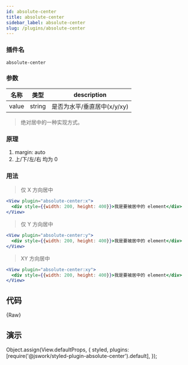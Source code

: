 ```yaml
---
id: absolute-center
title: absolute-center
sidebar_label: absolute-center
slug: /plugins/absolute-center
---
```


### 插件名

```config
absolute-center
```

### 参数

| 名称  | 类型   | description                 |
| ----- | ------ | --------------------------- |
| value | string | 是否为水平/垂直居中(x/y/xy) |

> 绝对居中的一种实现方式。

### 原理

1. margin: auto
2. 上/下/左/右 均为 0

### 用法

> 仅 X 方向居中

```jsx
<View plugin="absolute-center:x">
  <div style={{width: 200, height: 400}}>我是要被居中的 element</div>
</View>
```

> 仅 Y 方向居中

```jsx
<View plugin="absolute-center:y">
  <div style={{width: 200, height: 400}}>我是要被居中的 element</div>
</View>
```

> XY 方向居中

```jsx
<View plugin="absolute-center:xy">
  <div style={{width: 200, height: 400}}>我是要被居中的 element</div>
</View>
```

## 代码

<CodeBlock className="language-jsx">{Raw}</CodeBlock>


## 演示
Object.assign(View.defaultProps, {
  styled,
  plugins: [require('@jswork/styled-plugin-absolute-center').default],
});

<View debug relative w={400} auto h={400}>
  <View
    plugin="absolute-center:xy"
    debug
    bg="#f60"
    style={{width: 200, height: 120}}
  />
</View>